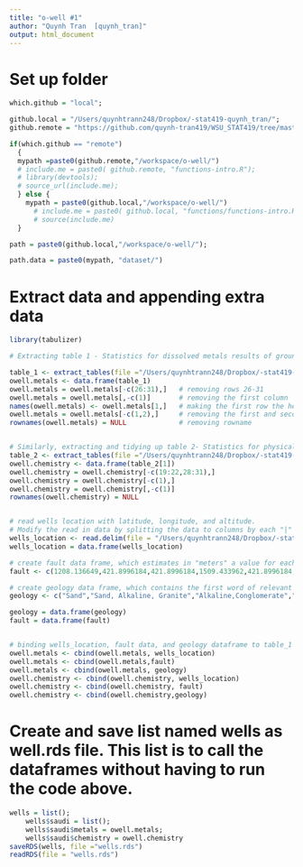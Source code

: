 ```yaml
---
title: "o-well #1"
author: "Quynh Tran  [quynh_tran]"
output: html_document
---
```


# Set up folder
```r
which.github = "local";

github.local = "/Users/quynhtrann248/Dropbox/-stat419-quynh_tran/";
github.remote = "https://github.com/quynh-tran419/WSU_STAT419/tree/master/"

if(which.github == "remote")
  {
  mypath =paste0(github.remote,"/workspace/o-well/")
  # include.me = paste0( github.remote, "functions-intro.R");
  # library(devtools);
  # source_url(include.me);
  } else {
    mypath = paste0(github.local,"/workspace/o-well/")
      # include.me = paste0( github.local, "functions/functions-intro.R");
      # source(include.me)
  }

path = paste0(github.local,"/workspace/o-well/");
```



```r

path.data = paste0(mypath, "dataset/")

```


# Extract data and appending extra data
```r
library(tabulizer)

# Extracting table 1 - Statistics for dissolved metals results of groundwater samples, with the information of only 23 wells

table_1 <- extract_tables(file ="/Users/quynhtrann248/Dropbox/-stat419-quynh_tran/workspace/o-well/dataset/Well-23.pdf",pages = 7)
owell.metals <- data.frame(table_1)
owell.metals = owell.metals[-c(26:31),]   # removing rows 26-31
owell.metals = owell.metals[,-c(1)]       # removing the first column
names(owell.metals) <- owell.metals[1,]   # making the first row the header
owell.metals = owell.metals[-c(1,2),]     # removing the first and second rows
rownames(owell.metals) = NULL             # removing rowname


# Similarly, extracting and tidying up table 2- Statistics for physical and chemical parameters of groundwater samples.
table_2 <- extract_tables(file ="/Users/quynhtrann248/Dropbox/-stat419-quynh_tran/workspace/o-well/dataset/Well-23.pdf",pages = 8, output = "data.frame")
owell.chemistry <- data.frame(table_2[1])
owell.chemistry = owell.chemistry[-c(19:22,28:31),]
owell.chemistry = owell.chemistry[-c(1),]
owell.chemistry = owell.chemistry[,-c(1)]
rownames(owell.chemistry) = NULL


# read wells location with latitude, longitude, and altitude. 
# Modify the read in data by splitting the data to columns by each "|" and activating header
wells_location <- read.delim(file = "/Users/quynhtrann248/Dropbox/-stat419-quynh_tran/workspace/o-well/dataset/wells-location.txt", sep = "|", header = TRUE, quote ="")
wells_location = data.frame(wells_location)

# create fault data frame, which estimates in "meters" a value for each well as a nearest distance to a fault
fault <- c(1208.136649,421.8996184,421.8996184,1509.433962,421.8996184,1555.888915,1016.068832,1132.075472,1623.080239,1132.075472,377.3584906,1132.075472,2109.498092,2005.687889,1360.585387,566.0377358,943.3962264,3207.54717,777.9444577,754.7169811,843.7992368,1886.792453,188.6792453)

# create geology data frame, which contains the first word of relevant rock formations near the wells
geology <- c("Sand","Sand, Alkaline, Granite","Alkaline,Conglomerate","Alkaline","Volcanic rock,Granite","Volcanic rock","Gypsum","Gypsum","Alkaline","Gypsum","Volcanic rock","Alkaline,Granite","Granite","Gypsum","Gypsum","Volcanic rock","Alkaline,Granite,Volcanic rock","Conglomerate,Gypsum","Sand","Sand","Sand","Sand","Sand")

geology = data.frame(geology)
fault = data.frame(fault)


# binding wells_location, fault data, and geology dataframe to table_1 (owell.metals) and table_2 (owell.chemistry)
owell.metals <- cbind(owell.metals, wells_location)
owell.metals <- cbind(owell.metals,fault)
owell.metals <- cbind(owell.metals, geology)
owell.chemistry <- cbind(owell.chemistry, wells_location)
owell.chemistry <- cbind(owell.chemistry, fault)
owell.chemistry <- cbind(owell.chemistry,geology)
```


# Create and save list named wells as well.rds file. This list is to call the dataframes without having to run the code above.
```r

wells = list();
	wells$saudi = list();
	wells$saudi$metals = owell.metals;
	wells$saudi$chemistry = owell.chemistry
saveRDS(wells, file ="wells.rds")
readRDS(file = "wells.rds")

```


